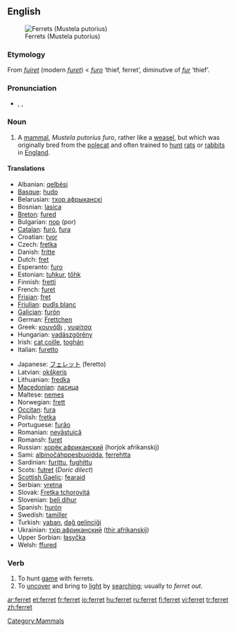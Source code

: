 ==English==
{{wikipedia}}
[[Image:Ilder.jpg|thumb|Ferrets (Mustela putorius)]]

===Etymology===
From {{OF.}} ''[[fuiret]]'' (modern ''[[furet]]'') < {{LL.}} ''[[furo]]'' ‘thief, ferret’, diminutive of {{L.}} ''[[fur#Latin|fur]]'' ‘thief’.

===Pronunciation===
*{{enPR|fĕr'ət}}, {{IPA|/ˈfɛrɪt/}}, {{SAMPA|/"fer@t/}}
*:{{rhymes|ɛrɪt}}

===Noun===
{{en-noun}}

# A [[mammal]], ''Mustela putorius furo'', rather like a [[weasel]], but which was originally bred from the [[polecat]] and often trained to [[hunt]] [[rat]]s or [[rabbit]]s in [[England]].

====Translations====
{{trans-top|the mammal ''Mustela putorius furo''}}
*Albanian: [[qelbësi]]
*[[Basque]]: [[hudo]]
*Belarusian: [[тхор афрыканскі]]
*Bosnian: [[lasica]] {{f}}
*[[Breton]]: [[fured]]
*Bulgarian: [[пор]] (por)
*[[Catalan]]: [[furó]], [[fura]]
*Croatian: [[tvor]]
*Czech: [[fretka]]
*Danish: [[fritte]] {{c}}
*Dutch: [[fret]] {{m}}
*Esperanto: [[furo]]
*Estonian: [[tuhkur]], [[tőhk]]
*Finnish: [[fretti]]
*French: [[furet]] {{m}}
*[[Frisian]]: [[fret]]
*[[Friulian]]: [[pudîs blanc]]
*[[Galician]]: [[furón]]
*German: [[Frettchen]] {{n}}
*Greek: [[κουνάβι]] {{n}}, [[νυφίτσα]] {{f}}
*Hungarian: [[vadászgörény]]
*Irish: [[cat coille]], [[toghán]]
*Italian: [[furetto]] {{m}}
{{trans-mid}}
*Japanese: [[フェレット]] (feretto)
*Latvian: [[okšķeris]]
*Lithuanian: [[fredka]]
*[[Macedonian]]: [[ласица]]
*Maltese: [[nemes]]
*Norwegian: [[frett]]
*[[Occitan]]: [[fura]]
*Polish: [[fretka]]
*Portuguese: [[furăo]] {{m}}
*Romanian: [[nevăstuică]]
*Romansh: [[furet]]
*Russian: [[хорёк африканский]] (horjok afrikanskij)
*Sami: [[albinočáhppesbuoidda]], [[ferrehtta]]
*Sardinian: [[furittu]], [[fughittu]]
*Scots: [[futret]] (''Doric dilect'')
*[[Scottish Gaelic]]: [[fearaid]]
*Serbian: [[vretna]] {{f}}
*Slovak: [[Fretka tchorovitá]]
*Slovenian: [[beli dihur]] {{m}}
*Spanish: [[hurón]] {{m}}
*Swedish: [[tamiller]]
*Turkish: [[yaban]], [[dağ gelinciği]]
*Ukrainian: [[тхiр африканский]] ([[thir afrikanskij]])
*Upper Sorbian: [[łasyčka]]
*Welsh: [[ffured]]
{{trans-bottom}}

===Verb===
{{en-verb}}

# To hunt [[game]] with ferrets.
# To [[uncover]] and bring to [[light]] by [[searching]]; usually to ''ferret out''.

[[Category:Mammals]]

[[ar:ferret]]
[[et:ferret]]
[[fr:ferret]]
[[io:ferret]]
[[hu:ferret]]
[[ru:ferret]]
[[fi:ferret]]
[[vi:ferret]]
[[tr:ferret]]
[[zh:ferret]]